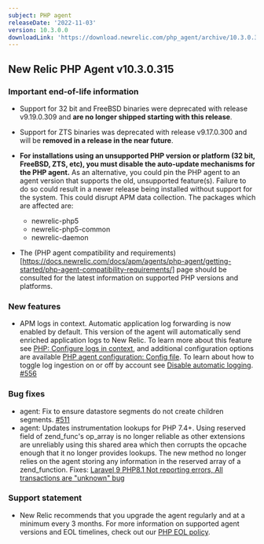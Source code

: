 ```yaml
---
subject: PHP agent
releaseDate: '2022-11-03'
version: 10.3.0.0
downloadLink: 'https://download.newrelic.com/php_agent/archive/10.3.0.315'
---
```

## New Relic PHP Agent v10.3.0.315

### Important end-of-life information

* Support for 32 bit and FreeBSD binaries were deprecated with release v9.19.0.309 and **are no longer shipped starting with this release**.
* Support for ZTS binaries was deprecated with release v9.17.0.300 and will be **removed in a release in the near future**.
* **For installations using an unsupported PHP version or platform (32 bit, FreeBSD, ZTS, etc), you must  disable the auto-update mechanisms for the PHP agent.** As an alternative, you could pin the PHP agent to an agent version that supports the old, unsupported feature(s). Failure to do so could result in a newer release being installed without support for the system. This could disrupt APM data collection.
The packages which are affected are:
   - newrelic-php5
   - newrelic-php5-common
   - newrelic-daemon

* The (PHP agent compatibility and requirements)[https://docs.newrelic.com/docs/apm/agents/php-agent/getting-started/php-agent-compatibility-requirements/] page should be consulted for the latest information on supported PHP versions and platforms.

### New features

* APM logs in context. Automatic application log forwarding is now enabled by default. This version of the agent will automatically send enriched application logs to New Relic. To learn more about this feature see [PHP: Configure logs in context](/docs/logs/logs-context/configure-logs-context-php), and additional configuration options are available [PHP agent configuration: Config file](/docs/apm/agents/php-agent/configuration/php-agent-configuration#logs-in-context). To learn about how to toggle log ingestion on or off by account see [Disable automatic logging](/docs/logs/logs-context/disable-automatic-logging). [#556](https://github.com/newrelic/newrelic-php-agent/pull/566)

### Bug fixes
* agent: Fix to ensure datastore segments do not create children segments. [#511](https://github.com/newrelic/newrelic-php-agent/pull/511)
* agent: Updates instrumentation lookups for PHP 7.4+. Using reserved field of zend_func's op_array is no longer reliable as other extensions are unreliably using this shared area which then corrupts the opcache enough that it no longer provides lookups. The new method no longer relies on the agent storing any information in the reserved array of a  zend_function.   Fixes: [Laravel 9 PHP8.1 Not reporting errors, All transactions are "unknown" bug](https://github.com/newrelic/newrelic-php-agent/issues/387)


### Support statement
* New Relic recommends that you upgrade the agent regularly and at a minimum every 3 months. For more information on supported agent versions and EOL timelines, check out our [PHP EOL policy](https://docs.newrelic.com/docs/apm/agents/php-agent/getting-started/php-agent-eol-policy/).
